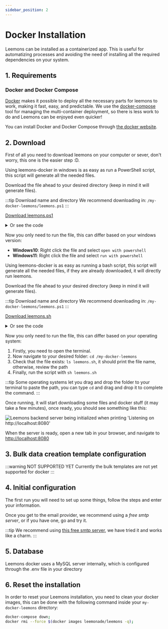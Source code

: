 ```yaml
---
sidebar_position: 2
---
```



# Docker Installation

Leemons can be installed as a containerized app. This is useful for automatizing processes and avoiding the need of installing all the required dependencies on your system.

## 1. Requirements

### Docker and Docker Compose

[Docker](https://www.docker.com/) makes it possible to deploy all the necessary parts for leemons to work, making it fast, easy, and predictable. We use the [docker-compose](https://docs.docker.com/compose/) tool for managing the multi-container deployment, so there is less work to do and Leemons can be enjoyed even quicker!

You can install Docker and Docker Compose through [the docker website](https://docs.docker.com/compose/install/).

## 2. Download

First of all you need to download leemons on your computer or sever, don't worry, this one is the easier step :D.

<Tabs>
  <TabItem value="windows" label="Windows">

  Using leemons-docker in windows is as easy as run a PowerShell script, this script will generate all the needed files.

  Download the file ahead to your desired directory (keep in mind it will generate files).

:::tip Download name and directory
  We recommend downloading in: `/my-docker-leemons/leemons.ps1`
:::

  [Download leemons.ps1](/files/docker/leemons.ps1)
  <details>
  <summary>Or see the code</summary>
  <CodeBlock language="powershell" title="leemons.ps1" showLineNumbers >{leemonsInstallWindows}</CodeBlock>
  </details>

  Now you only need to run the file, this can differ based on your windows version:

  - **Windows10**: Right click the file and select `open with powershell`
  - **Windows11**: Right click the file and select `run with powershell`


  </TabItem>

  <TabItem value="linux" label="Linux and Mac">

  Using leemons-docker is as easy as running a bash script, this script will generate all the needed files, if they are already downloaded, it will directly run leemons.

  Download the file ahead to your desired directory (keep in mind it will generate files).

:::tip Download name and directory
  We recommend downloading in: `/my-docker-leemons/leemons.ps1`
:::

  [Download leemons.sh](/files/docker/leemons.sh)
  <details>
  <summary>Or see the code</summary>
  <CodeBlock language="bash" title="leemons.sh" showLineNumbers >{leemonsInstallBash}</CodeBlock>
  </details>

  Now you only need to run the file, this can differ based on your operating system:

  1. Firstly, you need to open the terminal.
  2. Now navigate to your desired folder: `cd /my-docker-leemons`
  3. Check that the file exists: `ls leemons.sh`, it should print the file name, otherwise, review the path
  4. Finally, run the script with `sh leemons.sh`

:::tip
Some operating systems let you drag and drop the folder to your terminal to paste the path, you can type `cd` and drag and drop it to complete the command.
:::

  </TabItem>
</Tabs>

Once running, it will start downloading some files and docker stuff (it may take a few minutes), once ready, you should see something like this:

![Leemons backend server being initialized when printing 'Listening on http://localhost:8080'](/img/docker/serverReady.png)

When the server is ready, open a new tab in your browser, and navigate to [http://localhost:8080](http://localhost:8080)

## 3. Bulk data creation template configuration

:::warning NOT SUPPORTED YET
Currently the bulk templates are not yet supported for docker
:::

## 4. Initial configuration

The first run you will need to set up some things, follow the steps and enter your information.

Once you get to the email provider, we recommend using a *free smtp server*, or if you have one, go and try it.

:::tip
We recommend using [this free smtp server](https://www.wpoven.com/tools/free-smtp-server-for-testing), we have tried it and works like a charm.
:::

## 5. Database

Leemons docker uses a MySQL server internally, which is configured through the .env file in your directory

## 6. Reset the installation

In order to reset your Leemons installation, you need to clean your docker images, this can be done with the following command inside your `my-docker-leemons` directory:

```bash
docker-compose down;
docker rmi --force $(docker images leemonade/leemons -q);
```
